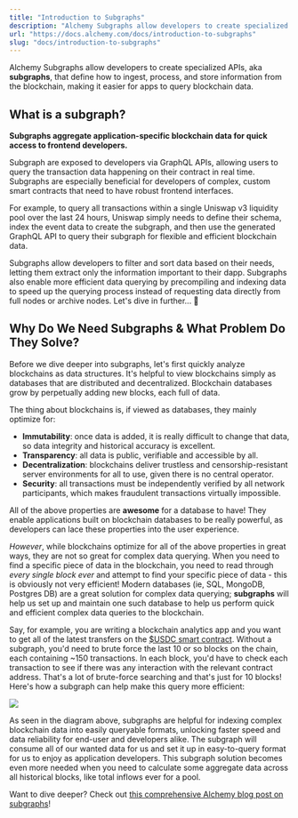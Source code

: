 ```yaml
---
title: "Introduction to Subgraphs"
description: "Alchemy Subgraphs allow developers to create specialized APIs, aka subgraphs , that define how to ingest, process, and store information from the blockchain, making it easier for apps to query blockchain data. What is a subgraph? Subgraphs aggregate application-specific blockchain data for quick acc..."
url: "https://docs.alchemy.com/docs/introduction-to-subgraphs"
slug: "docs/introduction-to-subgraphs"
---
```


Alchemy Subgraphs allow developers to create specialized APIs, aka **subgraphs**, that define how to ingest, process, and store information from the blockchain, making it easier for apps to query blockchain data.

## What is a subgraph?

**Subgraphs aggregate application-specific blockchain data for quick access to frontend developers.**

Subgraph are exposed to developers via GraphQL APIs, allowing users to query the transaction data happening on their contract in real time. Subgraphs are especially beneficial for developers of complex, custom smart contracts that need to have robust frontend interfaces.

For example, to query all transactions within a single Uniswap v3 liquidity pool over the last 24 hours, Uniswap simply needs to define their schema, index the event data to create the subgraph, and then use the generated GraphQL API to query their subgraph for flexible and efficient blockchain data.

Subgraphs allow developers to filter and sort data based on their needs, letting them extract only the information important to their dapp. Subgraphs also enable more efficient data querying by precompiling and indexing data to speed up the querying process instead of requesting data directly from full nodes or archive nodes. Let's dive in further... 🤿

## Why Do We Need Subgraphs & What Problem Do They Solve?

Before we dive deeper into subgraphs, let's first quickly analyze blockchains as data structures. It's helpful to view blockchains simply as databases that are distributed and decentralized. Blockchain databases grow by perpetually adding new blocks, each full of data.

The thing about blockchains is, if viewed as databases, they mainly optimize for:

* **Immutability**: once data is added, it is really difficult to change that data, so data integrity and historical accuracy is excellent.
* **Transparency**: all data is public, verifiable and accessible by all.
* **Decentralization**: blockchains deliver trustless and censorship-resistant server environments for all to use, given there is no central operator.
* **Security**: all transactions must be independently verified by all network participants, which makes fraudulent transactions virtually impossible.

All of the above properties are **awesome** for a database to have! They enable applications built on blockchain databases to be really powerful, as developers can lace these properties into the user experience.

*However*, while blockchains optimize for all of the above properties in great ways, they are not so great for complex data querying. When you need to find a specific piece of data in the blockchain, you need to read through *every single block ever* and attempt to find your specific piece of data - this is obviously not very efficient! Modern databases (ie, SQL, MongoDB, Postgres DB) are a great solution for complex data querying; **subgraphs** will help us set up and maintain one such database to help us perform quick and efficient complex data queries to the blockchain.

Say, for example, you are writing a blockchain analytics app and you want to get all of the latest transfers on the [$USDC smart contract](0xA0b86991c6218b36c1d19D4a2e9Eb0cE3606eB48). Without a subgraph, you'd need to brute force the last 10 or so blocks on the chain, each containing \~150 transactions. In each block, you'd have to check each transaction to see if there was any interaction with the relevant contract address. That's a lot of brute-force searching and that's just for 10 blocks! Here's how a subgraph can help make this query more efficient:

![](becfea4-image_10.png)

As seen in the diagram above, subgraphs are helpful for indexing complex blockchain data into easily queryable formats, unlocking faster speed and data reliability for end-user and developers alike. The subgraph will consume all of our wanted data for us and set it up in easy-to-query format for us to enjoy as application developers. This subgraph solution becomes even more needed when you need to calculate some aggregate data across all historical blocks, like total inflows ever for a pool.

Want to dive deeper? Check out [this comprehensive Alchemy blog post on subgraphs](https://www.alchemy.com/overviews/what-is-a-subgraph#what-is-a-subgraph)!
